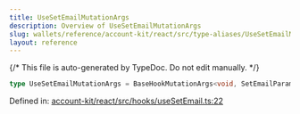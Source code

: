 ```yaml
---
title: UseSetEmailMutationArgs
description: Overview of UseSetEmailMutationArgs
slug: wallets/reference/account-kit/react/src/type-aliases/UseSetEmailMutationArgs
layout: reference
---
```


{/* This file is auto-generated by TypeDoc. Do not edit manually. */}

```ts
type UseSetEmailMutationArgs = BaseHookMutationArgs<void, SetEmailParams>;
```

Defined in: [account-kit/react/src/hooks/useSetEmail.ts:22](https://github.com/alchemyplatform/aa-sdk/blob/08ef11b1fc98663df6a97fa93722c7f14b33f1cc/account-kit/react/src/hooks/useSetEmail.ts#L22)
